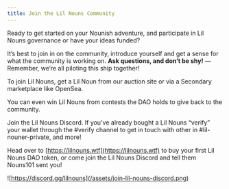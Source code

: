 ```yaml
---
title: Join the Lil Nouns Community
---
```


Ready to get started on your Nounish adventure, and participate in Lil Nouns governance or have your ideas funded?

It’s best to join in on the community, introduce yourself and get a sense for what the community is working on. **Ask questions, and don’t be shy!** — Remember, we’re all piloting this ship together!

To join Lil Nouns, get a Lil Noun from our auction site or via a Secondary marketplace like OpenSea.

You can even win Lil Nouns from contests the DAO holds to give back to the community.

Join the Lil Nouns Discord. If you've already bought a Lil Nouns “verify” your wallet through the #verify channel to get in touch with other <Nutshell children="holders" glossaryEntry="content/glossary/holder.mdx" /> in #lil-nouner-private, and more!

Head over to [https://lilnouns.wtf](https://lilnouns.wtf) to buy your first Lil Nouns DAO token, or come join the Lil Nouns Discord and tell them Nouns101 sent you!

![https://discord.gg/lilnouns](/assets/join-lil-nouns-discord.png)

